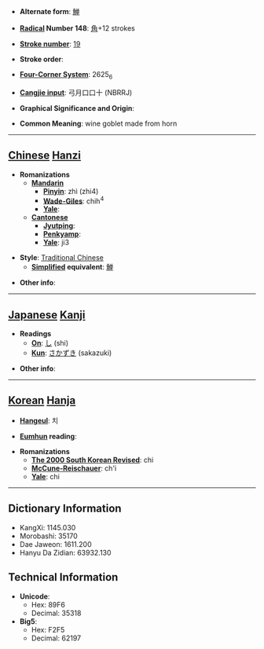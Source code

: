 * '''Alternate form''': [[觯]]

* '''[[Wiktionary:Chinese radical index| Radical]] Number 148''': [[Wiktionary:Chinese radical index 角|角]]+12 strokes

* '''[[Wiktionary:Chinese total strokes index|Stroke number]]''': [[Wiktionary:Chinese total strokes index 19|19]]

* '''Stroke order''': 

* '''[[Wiktionary:Chinese four corner index|Four-Corner System]]''': 2625<sub>6</sub>

* '''[[Wiktionary:Chinese Cangjie index|Cangjie input]]''': 弓月口口十 (NBRRJ)

* '''Graphical Significance and Origin''': 

* '''Common Meaning''': wine goblet made from horn

----

== [[Chinese]] [[Hanzi]] ==

* '''Romanizations'''
** '''[[Mandarin]]'''
*** '''[[Pinyin]]''': zhì (zhi4)
*** '''[[Wade-Giles]]''': chih<sup>4</sup>
*** '''[[Yale]]''': 
** '''[[Cantonese]]'''
*** '''[[Jyutping]]''':
*** '''[[Penkyamp]]''': 
*** '''[[Yale]]''': ji3

* '''Style''': [[Traditional Chinese]] 
** '''[[Simplified Chinese|Simplified]] equivalent''': [[觯]]

* '''Other info''': 

----

== [[Japanese]] [[Kanji]] ==

* '''Readings'''
** '''[[On]]''': [[し]] (shi)
** '''[[Kun]]''': [[さかずき]] (sakazuki)

* '''Other info''':  

----

== [[Korean]] [[Hanja]] ==

* '''[[Hangeul]]''': 치

* '''[[Eumhun]] reading''': 

* '''Romanizations'''
** '''[[The 2000 South Korean Revised Romanization|The 2000 South Korean Revised]]''': chi
** '''[[McCune-Reischauer]]''': ch'i
** '''[[Yale]]''': chi

----

== Dictionary Information ==

* KangXi: 1145.030
* Morobashi: 35170
* Dae Jaweon: 1611.200
* Hanyu Da Zidian: 63932.130

== Technical Information ==

* '''Unicode''':
** Hex: 89F6
** Decimal: 35318
* '''Big5''':
** Hex: F2F5
** Decimal: 62197